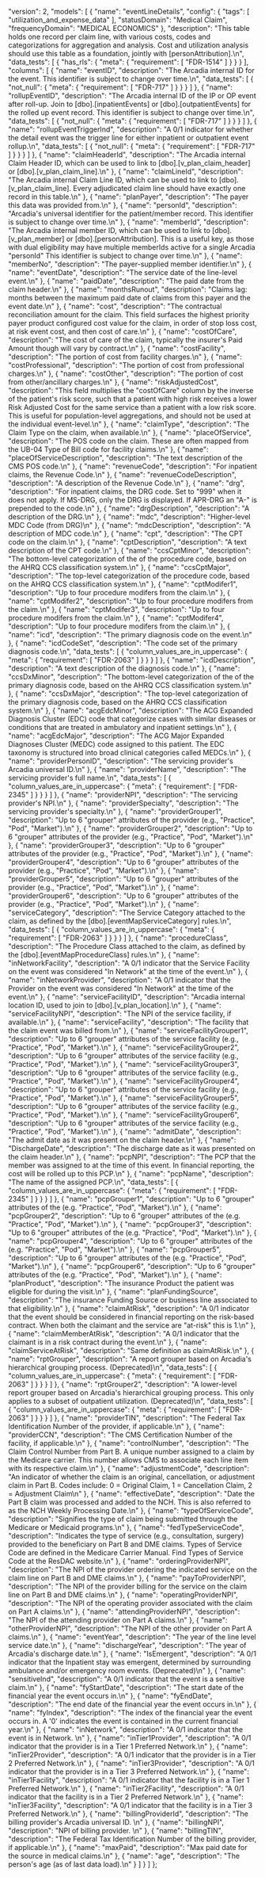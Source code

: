   "version": 2,
  "models": [
    {
      "name": "eventLineDetails",
      "config": {
        "tags": [
          "utilization_and_expense_data"
        ],
        "statusDomain": "Medical Claim",
        "frequencyDomain": "MEDICAL ECONOMICS"
      },
      "description": "This table holds one record per claim line, with various costs, codes and categorizations for aggregation and analysis. Cost and utilization analysis should use this table as a foundation, jointly with [personAttribution].\n",
      "data_tests": [
        {
          "has_rls": {
            "meta": {
              "requirement": [
                "FDR-1514"
              ]
            }
          }
        }
      ],
      "columns": [
        {
          "name": "eventID",
          "description": "The Arcadia internal ID for the event. This identifier is subject to change over time.\n",
          "data_tests": [
            {
              "not_null": {
                "meta": {
                  "requirement": [
                    "FDR-717"
                  ]
                }
              }
            }
          ]
        },
        {
          "name": "rollupEventID",
          "description": "The Arcadia internal ID of the IP or OP event after roll-up. Join to [dbo].[inpatientEvents] or [dbo].[outpatientEvents] for the rolled up event record. This identifier is subject to change over time.\n",
          "data_tests": [
            {
              "not_null": {
                "meta": {
                  "requirement": [
                    "FDR-717"
                  ]
                }
              }
            }
          ]
        },
        {
          "name": "rollupEventTriggerInd",
          "description": "A 0/1 indicator for whether the detail event was the trigger line for either inpatient or outpatient event rollup.\n",
          "data_tests": [
            {
              "not_null": {
                "meta": {
                  "requirement": [
                    "FDR-717"
                  ]
                }
              }
            }
          ]
        },
        {
          "name": "claimHeaderId",
          "description": "The Arcadia internal Claim Header ID, which can be used to link to [dbo].[v_plan_claim_header] or [dbo].[v_plan_claim_line].\n"
        },
        {
          "name": "claimLineId",
          "description": "The Arcadia internal Claim Line ID, which can be used to link to [dbo].[v_plan_claim_line]. Every adjudicated claim line should have exactly one record in this table.\n"
        },
        {
          "name": "planPayer",
          "description": "The payer this data was provided from.\n"
        },
        {
          "name": "personId",
          "description": "Arcadia's universal identifier for the patient/member record. This identifier is subject to change over time.\n"
        },
        {
          "name": "memberId",
          "description": "The Arcadia internal member ID, which can be used to link to [dbo].[v_plan_member] or [dbo].[personAttribution]. This is a useful key, as those with dual eligibility may have multiple memberIds active for a single Arcadia \"personId\" This identifier is subject to change over time.\n"
        },
        {
          "name": "memberNo",
          "description": "The payer-supplied member identifier.\n"
        },
        {
          "name": "eventDate",
          "description": "The service date of the line-level event.\n"
        },
        {
          "name": "paidDate",
          "description": "The paid date from the claim header.\n"
        },
        {
          "name": "monthsRunout",
          "description": "Claims lag: months between the maximum paid date of claims from this payer and the event date.\n"
        },
        {
          "name": "cost",
          "description": "The contractual reconciliation amount for the claim. This field surfaces the highest priority payer product configured cost value for the claim, in order of stop loss cost, at risk event cost, and then cost of care.\n"
        },
        {
          "name": "costOfCare",
          "description": "The cost of care of the claim, typically the insurer's Paid Amount though will vary by contract.\n"
        },
        {
          "name": "costFacility",
          "description": "The portion of cost from facility charges.\n"
        },
        {
          "name": "costProfessional",
          "description": "The portion of cost from professional charges.\n"
        },
        {
          "name": "costOther",
          "description": "The portion of cost from other/ancillary charges.\n"
        },
        {
          "name": "riskAdjustedCost",
          "description": "This field multiplies the \"costOfCare\" column by the inverse of the patient's risk score, such that a patient with high risk receives a lower Risk Adjusted Cost for the same service than a patient with a low risk score. This is useful for population-level aggregations, and should not be used at the individual event-level.\n"
        },
        {
          "name": "claimType",
          "description": "The Claim Type on the claim, when available.\n"
        },
        {
          "name": "placeOfService",
          "description": "The POS code on the claim. These are often mapped from the UB-04 Type of Bill code for facility claims.\n"
        },
        {
          "name": "placeOfServiceDescription",
          "description": "The text description of the CMS POS code.\n"
        },
        {
          "name": "revenueCode",
          "description": "For inpatient claims, the Revenue Code.\n"
        },
        {
          "name": "revenueCodeDescription",
          "description": "A description of the Revenue Code.\n"
        },
        {
          "name": "drg",
          "description": "For inpatient claims, the DRG code. Set to \"999\" when it does not apply. If MS-DRG, only the DRG is displayed. If APR-DRG an \"A-\" is prepended to the code.\n"
        },
        {
          "name": "drgDescription",
          "description": "A description of the DRG.\n"
        },
        {
          "name": "mdc",
          "description": "Higher-level MDC Code (from DRG)\n"
        },
        {
          "name": "mdcDescription",
          "description": "A description of MDC code.\n"
        },
        {
          "name": "cpt",
          "description": "The CPT code on the claim.\n"
        },
        {
          "name": "cptDescription",
          "description": "A text description of the CPT code.\n"
        },
        {
          "name": "ccsCptMinor",
          "description": "The bottom-level categorization of the of the procedure code, based on the AHRQ CCS classification system.\n"
        },
        {
          "name": "ccsCptMajor",
          "description": "The top-level categorization of the procedure code, based on the AHRQ CCS classification system.\n"
        },
        {
          "name": "cptModifer1",
          "description": "Up to four procedure modifers from the claim.\n"
        },
        {
          "name": "cptModifer2",
          "description": "Up to four procedure modifers from the claim.\n"
        },
        {
          "name": "cptModifer3",
          "description": "Up to four procedure modifers from the claim.\n"
        },
        {
          "name": "cptModifer4",
          "description": "Up to four procedure modifers from the claim.\n"
        },
        {
          "name": "icd",
          "description": "The primary diagnosis code on the event.\n"
        },
        {
          "name": "icdCodeSet",
          "description": "The code set of the primary diagnosis code.\n",
          "data_tests": [
            {
              "column_values_are_in_uppercase": {
                "meta": {
                  "requirement": [
                    "FDR-2063"
                  ]
                }
              }
            }
          ]
        },
        {
          "name": "icdDescription",
          "description": "A text description of the diagnosis code.\n"
        },
        {
          "name": "ccsDxMinor",
          "description": "The bottom-level categorization of the of the primary diagnosis code, based on the AHRQ CCS classification system.\n"
        },
        {
          "name": "ccsDxMajor",
          "description": "The top-level categorization of the primary diagnosis code, based on the AHRQ CCS classification system.\n"
        },
        {
          "name": "acgEdcMinor",
          "description": "The ACG Expanded Diagnosis Cluster (EDC) code that categorize cases with similar diseases or conditions that are treated in ambulatory and inpatient settings.\n"
        },
        {
          "name": "acgEdcMajor",
          "description": "The ACG Major Expanded Diagnoses Cluster (MEDC) code assigned to this patient. The EDC taxonomy is structured into broad clinical categories called MEDCs.\n"
        },
        {
          "name": "providerPersonID",
          "description": "The servicing provider's Arcadia universal ID.\n"
        },
        {
          "name": "providerName",
          "description": "The servicing provider's full name.\n",
          "data_tests": [
            {
              "column_values_are_in_uppercase": {
                "meta": {
                  "requirement": [
                    "FDR-2345"
                  ]
                }
              }
            }
          ]
        },
        {
          "name": "providerNPI",
          "description": "The servicing provider's NPI.\n"
        },
        {
          "name": "providerSpecialty",
          "description": "The servicing provider's specialty.\n"
        },
        {
          "name": "providerGrouper1",
          "description": "Up to 6 \"grouper\" attributes of the provider (e.g., \"Practice\", \"Pod\", \"Market\").\n"
        },
        {
          "name": "providerGrouper2",
          "description": "Up to 6 \"grouper\" attributes of the provider (e.g., \"Practice\", \"Pod\", \"Market\").\n"
        },
        {
          "name": "providerGrouper3",
          "description": "Up to 6 \"grouper\" attributes of the provider (e.g., \"Practice\", \"Pod\", \"Market\").\n"
        },
        {
          "name": "providerGrouper4",
          "description": "Up to 6 \"grouper\" attributes of the provider (e.g., \"Practice\", \"Pod\", \"Market\").\n"
        },
        {
          "name": "providerGrouper5",
          "description": "Up to 6 \"grouper\" attributes of the provider (e.g., \"Practice\", \"Pod\", \"Market\").\n"
        },
        {
          "name": "providerGrouper6",
          "description": "Up to 6 \"grouper\" attributes of the provider (e.g., \"Practice\", \"Pod\", \"Market\").\n"
        },
        {
          "name": "serviceCategory",
          "description": "The Service Category attached to the claim, as defined by the [dbo].[eventMapServiceCategory] rules.\n",
          "data_tests": [
            {
              "column_values_are_in_uppercase": {
                "meta": {
                  "requirement": [
                    "FDR-2063"
                  ]
                }
              }
            }
          ]
        },
        {
          "name": "procedureClass",
          "description": "The Procedure Class attached to the claim, as defined by the [dbo].[eventMapProcedureClass] rules.\n"
        },
        {
          "name": "inNetworkFacility",
          "description": "A 0/1 indicator that the Service Facility on the event was considered \"In Network\" at the time of the event.\n"
        },
        {
          "name": "inNetworkProvider",
          "description": "A 0/1 indicator that the Provider on the event was considered \"In Network\" at the time of the event.\n"
        },
        {
          "name": "serviceFacilityID",
          "description": "Arcadia internal location ID, used to join to [dbo].[v_plan_location].\n"
        },
        {
          "name": "serviceFacilityNPI",
          "description": "The NPI of the service facility, if available.\n"
        },
        {
          "name": "serviceFacility",
          "description": "The facility that the claim event was billed from.\n"
        },
        {
          "name": "serviceFacilityGrouper1",
          "description": "Up to 6 \"grouper\" attributes of the service facility (e.g., \"Practice\", \"Pod\", \"Market\").\n"
        },
        {
          "name": "serviceFacilityGrouper2",
          "description": "Up to 6 \"grouper\" attributes of the service facility (e.g., \"Practice\", \"Pod\", \"Market\").\n"
        },
        {
          "name": "serviceFacilityGrouper3",
          "description": "Up to 6 \"grouper\" attributes of the service facility (e.g., \"Practice\", \"Pod\", \"Market\").\n"
        },
        {
          "name": "serviceFacilityGrouper4",
          "description": "Up to 6 \"grouper\" attributes of the service facility (e.g., \"Practice\", \"Pod\", \"Market\").\n"
        },
        {
          "name": "serviceFacilityGrouper5",
          "description": "Up to 6 \"grouper\" attributes of the service facility (e.g., \"Practice\", \"Pod\", \"Market\").\n"
        },
        {
          "name": "serviceFacilityGrouper6",
          "description": "Up to 6 \"grouper\" attributes of the service facility (e.g., \"Practice\", \"Pod\", \"Market\").\n"
        },
        {
          "name": "admitDate",
          "description": "The admit date as it was present on the claim header.\n"
        },
        {
          "name": "DischargeDate",
          "description": "The discharge date as it was presented on the claim header.\n"
        },
        {
          "name": "pcpNPI",
          "description": "The PCP that the member was assigned to at the time of this event. In financial reporting, the cost will be rolled up to this PCP.\n"
        },
        {
          "name": "pcpName",
          "description": "The name of the assigned PCP.\n",
          "data_tests": [
            {
              "column_values_are_in_uppercase": {
                "meta": {
                  "requirement": [
                    "FDR-2345"
                  ]
                }
              }
            }
          ]
        },
        {
          "name": "pcpGrouper1",
          "description": "Up to 6 \"grouper\" attributes of the (e.g. \"Practice\", \"Pod\", \"Market\").\n"
        },
        {
          "name": "pcpGrouper2",
          "description": "Up to 6 \"grouper\" attributes of the (e.g. \"Practice\", \"Pod\", \"Market\").\n"
        },
        {
          "name": "pcpGrouper3",
          "description": "Up to 6 \"grouper\" attributes of the (e.g. \"Practice\", \"Pod\", \"Market\").\n"
        },
        {
          "name": "pcpGrouper4",
          "description": "Up to 6 \"grouper\" attributes of the (e.g. \"Practice\", \"Pod\", \"Market\").\n"
        },
        {
          "name": "pcpGrouper5",
          "description": "Up to 6 \"grouper\" attributes of the (e.g. \"Practice\", \"Pod\", \"Market\").\n"
        },
        {
          "name": "pcpGrouper6",
          "description": "Up to 6 \"grouper\" attributes of the (e.g. \"Practice\", \"Pod\", \"Market\").\n"
        },
        {
          "name": "planProduct",
          "description": "The insurance Product the patient was eligible for during the visit.\n"
        },
        {
          "name": "planFundingSource",
          "description": "The insurance Funding Source or business line associated to that eligibility.\n"
        },
        {
          "name": "claimAtRisk",
          "description": "A 0/1 indicator that the event should be considered in financial reporting on the risk-based contract. When both the claimant and the service are \"at-risk\" this is 1.\n"
        },
        {
          "name": "claimMemberAtRisk",
          "description": "A 0/1 indicator that the claimant is in a risk contract during the event.\n"
        },
        {
          "name": "claimServiceAtRisk",
          "description": "Same definition as claimAtRisk.\n"
        },
        {
          "name": "rptGrouper",
          "description": "A report grouper based on Arcadia's hierarchical grouping process. (Deprecated)\n",
          "data_tests": [
            {
              "column_values_are_in_uppercase": {
                "meta": {
                  "requirement": [
                    "FDR-2063"
                  ]
                }
              }
            }
          ]
        },
        {
          "name": "rptGrouper2",
          "description": "A lower-level report grouper based on Arcadia's hierarchical grouping process. This only applies to a subset of outpatient utilization. (Deprecated)\n",
          "data_tests": [
            {
              "column_values_are_in_uppercase": {
                "meta": {
                  "requirement": [
                    "FDR-2063"
                  ]
                }
              }
            }
          ]
        },
        {
          "name": "providerTIN",
          "description": "The Federal Tax Identification Number of the provider, if applicable.\n"
        },
        {
          "name": "providerCCN",
          "description": "The CMS Certification Number of the facility, if applicable.\n"
        },
        {
          "name": "controlNumber",
          "description": "The Claim Control Number from Part B. A unique number assigned to a claim by the Medicare carrier. This number allows CMS to associate each line item with its respective claim.\n"
        },
        {
          "name": "adjustmentCode",
          "description": "An indicator of whether the claim is an original, cancellation, or adjustment claim in Part B. Codes include: 0 = Original Claim, 1 = Cancellation Claim, 2 = Adjustment Claim\n"
        },
        {
          "name": "effectiveDate",
          "description": "Date the Part B claim was processed and added to the NCH. This is also referred to as the NCH Weekly Processing Date.\n"
        },
        {
          "name": "typeOfServiceCode",
          "description": "Signifies the type of claim being submitted through the Medicare or Medicaid programs.\n"
        },
        {
          "name": "fedTypeServiceCode",
          "description": "Indicates the type of service (e.g., consultation, surgery) provided to the beneficiary on Part B and DME claims. Types of Service Code are defined in the Medicare Carrier Manual. Find Types of Service Code at the ResDAC website.\n"
        },
        {
          "name": "orderingProviderNPI",
          "description": "The NPI of the provider ordering the indicated service on the claim line on Part B and DME claims.\n"
        },
        {
          "name": "payToProviderNPI",
          "description": "The NPI of the provider billing for the service on the claim line on Part B and DME claims.\n"
        },
        {
          "name": "operatingProviderNPI",
          "description": "The NPI of the operating provider associated with the claim on Part A claims.\n"
        },
        {
          "name": "attendingProviderNPI",
          "description": "The NPI of the attending provider on Part A claims.\n"
        },
        {
          "name": "otherProviderNPI",
          "description": "The NPI of the other provider on Part A claims.\n"
        },
        {
          "name": "eventYear",
          "description": "The year of the line level service date.\n"
        },
        {
          "name": "dischargeYear",
          "description": "The year of Arcadia's discharge date.\n"
        },
        {
          "name": "IsEmergent",
          "description": "A 0/1 indicator that the Inpatient stay was emergent, determined by surrounding ambulance and/or emergency room events. (Deprecated)\n"
        },
        {
          "name": "sensitiveInd",
          "description": "A 0/1 indicator that the event is a sensitive claim.\n"
        },
        {
          "name": "fyStartDate",
          "description": "The start date of the financial year the event occurs in.\n"
        },
        {
          "name": "fyEndDate",
          "description": "The end date of the financial year the event occurs in.\n"
        },
        {
          "name": "fyIndex",
          "description": "The index of the financial year the event occurs in. A '0' indicates the event is contained in the current financial year.\n"
        },
        {
          "name": "inNetwork",
          "description": "A 0/1 indicator that the event is in Network. \n"
        },
        {
          "name": "inTier1Provider",
          "description": "A 0/1 indicator that the provider is in a Tier 1 Preferred Network.\n"
        },
        {
          "name": "inTier2Provider",
          "description": "A 0/1 indicator that the provider is in a Tier 2 Preferred Network.\n"
        },
        {
          "name": "inTier3Provider",
          "description": "A 0/1 indicator that the provider is in a Tier 3 Preferred Network.\n"
        },
        {
          "name": "inTier1Facility",
          "description": "A 0/1 indicator that the facility is in a Tier 1 Preferred Network.\n"
        },
        {
          "name": "inTier2Facility",
          "description": "A 0/1 indicator that the facility is in a Tier 2 Preferred Network.\n"
        },
        {
          "name": "inTier3Facility",
          "description": "A 0/1 indicator that the facility is in a Tier 3 Preferred Network.\n"
        },
        {
          "name": "billingProviderId",
          "description": "The billing provider's Arcadia universal ID. \n"
        },
        {
          "name": "billingNPI",
          "description": "NPI of billing provider. \n"
        },
        {
          "name": "billingTIN",
          "description": "The Federal Tax Identification Number of the billing provider, if applicable.\n"
        },
        {
          "name": "maxPaid",
          "description": "Max paid date for the source in medical claims.\n"
        },
        {
          "name": "age",
          "description": "The person's age (as of last data load).\n"
        }
      ]
    }
  ]
};
